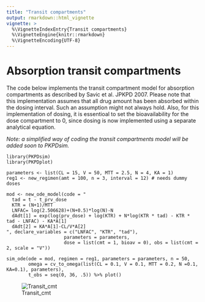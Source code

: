 ```yaml
---
title: "Transit compartments"
output: rmarkdown::html_vignette
vignette: >
  %\VignetteIndexEntry{Transit compartments}
  %\VignetteEngine{knitr::rmarkdown}
  %\VignetteEncoding{UTF-8}
---
```



# Absorption transit compartments

The code below implements the transit compartment model for absorption compartments as described by Savic et al. JPKPD 2007. Please note that this implementation assumes that all drug amount has been absorbed within the dosing interval. Such an assumption might not always hold. Also, for this implementation of dosing, it is essentioal to set the bioavailability for the dose compartment to 0, since dosing is now implemented using a separate analytical equation.

*Note: a simplified way of coding the transit compartments model will be added soon to PKPDsim.*

    library(PKPDsim)
    library(PKPDplot)

    parameters <- list(CL = 15, V = 50, MTT = 2.5, N = 4, KA = 1)
    reg1 <- new_regimen(amt = 100, n = 3, interval = 12) # needs dummy doses

    mod <- new_ode_model(code = "
      tad = t - t_prv_dose
      KTR = (N+1)/MTT
      LNFAC= log(2.506628)+(N+0.5)*log(N)-N
      dAdt[1] = exp(log(prv_dose) + log(KTR) + N*log(KTR * tad) - KTR * tad - LNFAC) - KA*A[1]
      dAdt[2] = KA*A[1]-CL/V*A[2]
    ", declare_variables = c("LNFAC", "KTR", "tad"),
                         parameters = parameters,
                         dose = list(cmt = 1, bioav = 0), obs = list(cmt = 2, scale = "V"))

    sim_ode(ode = mod, regimen = reg1, parameters = parameters, n = 50,
            omega = cv_to_omega(list(CL = 0.1, V = 0.1, MTT = 0.2, N =0.1, KA=0.1), parameters),
            t_obs = seq(0, 36, .5)) %>% plot()

![Transit_cmt](/assets/images/transit_cmts.png "Transit compartments absorption")
